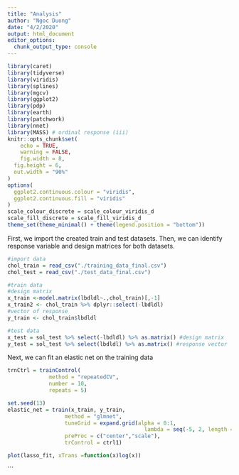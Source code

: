```yaml
---
title: "Analysis"
author: "Ngoc Duong"
date: "4/2/2020"
output: html_document
editor_options: 
  chunk_output_type: console
---
```


```r
library(caret)
library(tidyverse)
library(viridis)
library(splines)
library(mgcv)
library(ggplot2)
library(pdp)
library(earth)
library(patchwork)
library(nnet)
library(MASS) # ordinal response (iii)
knitr::opts_chunk$set(
	echo = TRUE,
	warning = FALSE,
	fig.width = 8, 
  fig.height = 6,
  out.width = "90%"
)
options(
  ggplot2.continuous.colour = "viridis",
  ggplot2.continuous.fill = "viridis"
)
scale_colour_discrete = scale_colour_viridis_d
scale_fill_discrete = scale_fill_viridis_d
theme_set(theme_minimal() + theme(legend.position = "bottom"))
```


First, we import the created train and test datasets. Then, we can identify response variable and design matrices for both datasets.

```r
#import data
chol_train = read_csv("./training_data_final.csv")
chol_test = read_csv("./test_data_final.csv")

#train data
#design matrix 
x_train <-model.matrix(lbdldl~.,chol_train)[,-1] 
x_train2 <- chol_train %>% dplyr::select(-lbdldl)
#vector of response
y_train <- chol_train$lbdldl

#test data
x_test = sol_test %>% select(-lbdldl) %>% as.matrix() #design matrix
y_test = sol_test %>% select(lbdldl) %>% as.matrix() #response vector
```

Next, we can fit an elastic net on the training data 
```r
trnCtrl = trainControl(
             method = "repeatedCV",
             number = 10,
             repeats = 5)

set.seed(13)
elastic_net = train(x_train, y_train,
                  method = "glmnet",
                  tuneGrid = expand.grid(alpha = 0:1,
                                           lambda = seq(-5, 2, length = 100)),
                  preProc = c("center","scale"),
                  trControl = ctrl1)

plot(lasso_fit, xTrans =function(x)log(x))
```
```



